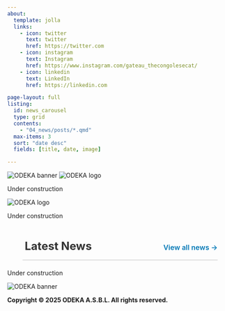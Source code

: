 ```yaml
---
about:
  template: jolla
  links:
    - icon: twitter
      text: twitter
      href: https://twitter.com
    - icon: instagram
      text: Instagram
      href: https://www.instagram.com/gateau_thecongolesecat/
    - icon: linkedin
      text: LinkedIn
      href: https://linkedin.com

page-layout: full
listing:
  id: news_carousel
  type: grid
  contents:
    - "04_news/posts/*.qmd"
  max-items: 3
  sort: "date desc"
  fields: [title, date, image]

---
```


<div class="full-width-banner">
  <img src="00_index/image4.JPG" alt="ODEKA banner" class="hero-image">
  <img src="00_index/image8.png" alt="ODEKA logo" class="hero-logo">
</div>

Under construction

<div class="logo-strip">
  <img src="00_index/image9.jpg" alt="ODEKA logo" class="logo-alone">
</div>

Under construction

<div style="
  display: flex;
  justify-content: space-between;
  align-items: baseline;
  margin: 40px 0 20px 0;
  border-bottom: 2px solid #ddd;
  padding-bottom: 4px;
  margin-left: 35px;   /* shift the whole section to the right */
  margin-right: 21px;  
">
  <h2 style="margin: 5; font-size: 1.6rem; font-weight: 700; color: #333;">
    Latest News
  </h2>
  <a href="04_news/index.html" style="font-size: 1rem; color: #0077b5; text-decoration: none; font-weight: 600;">
    View all news →
  </a>
</div>
<div style="margin-left: 35px; margin-right: 21px;">
:::{#news_carousel}
:::
</div>

Under construction

<div class="full-width-banner">
  <img src="00_index/image10.JPG" alt="ODEKA banner" class="hero-image">
</div>
**Copyright © 2025 ODEKA A.S.B.L. All rights reserved.**
